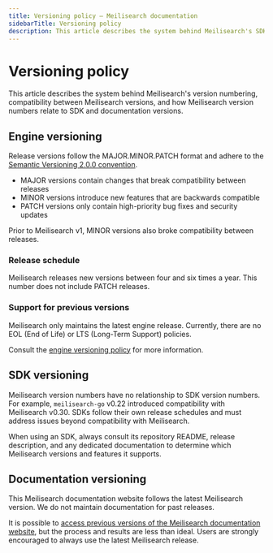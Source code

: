 ```yaml
---
title: Versioning policy — Meilisearch documentation
sidebarTitle: Versioning policy
description: This article describes the system behind Meilisearch's SDK and engine version numbering and compatibility.
---
```


# Versioning policy

This article describes the system behind Meilisearch's version numbering, compatibility between Meilisearch versions, and how Meilisearch version numbers relate to SDK and documentation versions.

## Engine versioning

Release versions follow the MAJOR.MINOR.PATCH format and adhere to the [Semantic Versioning 2.0.0 convention](https://semver.org/#semantic-versioning-200).

- MAJOR versions contain changes that break compatibility between releases
- MINOR versions introduce new features that are backwards compatible
- PATCH versions only contain high-priority bug fixes and security updates

<Capsule intent="warning">
Prior to Meilisearch v1, MINOR versions also broke compatibility between releases.
</Capsule>

### Release schedule

Meilisearch releases new versions between four and six times a year. This number does not include PATCH releases.

### Support for previous versions

Meilisearch only maintains the latest engine release. Currently, there are no EOL (End of Life) or LTS (Long-Term Support) policies.

Consult the [engine versioning policy](https://github.com/meilisearch/engine-team/blob/main/resources/versioning-policy.md) for more information.

## SDK versioning

Meilisearch version numbers have no relationship to SDK version numbers. For example, `meilisearch-go` v0.22 introduced compatibility with Meilisearch v0.30. SDKs follow their own release schedules and must address issues beyond compatibility with Meilisearch.

When using an SDK, always consult its repository README, release description, and any dedicated documentation to determine which Meilisearch versions and features it supports.

## Documentation versioning

This Meilisearch documentation website follows the latest Meilisearch version. We do not maintain documentation for past releases.

It is possible to [access previous versions of the Meilisearch documentation website](/learn/update_and_migration/previous_docs_version), but the process and results are less than ideal. Users are strongly encouraged to always use the latest Meilisearch release.
